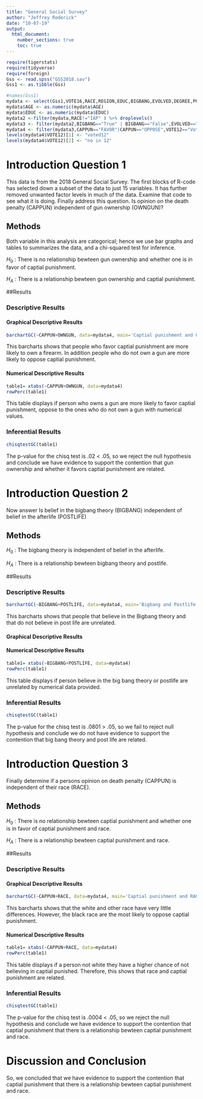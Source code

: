 ---
title: "General Social Survey"
author: "Jeffrey Roderick"
date: "10-07-19"
output: 
  html_document:
    number_sections: true
    toc: true
---


```{r include=FALSE,echo=FALSE}
require(tigerstats)
require(tidyverse)
require(foreign)
Gss <- read.spss("GSS2018.sav")
Gss1 <- as.tibble(Gss)
```

```{r include=FALSE,echo=FALSE}
#names(Gss1)
mydata <- select(Gss1,VOTE16,RACE,REGION,EDUC,BIGBANG,EVOLVED,DEGREE,POSTLIFE,AGE,OWNGUN,CAPPUN,COURTS,POLVIEWS,VOTE12,GOD)
mydata$AGE <- as.numeric(mydata$AGE)
mydata$EDUC <- as.numeric(mydata$EDUC)
mydata2 <-filter(mydata,RACE!="IAP" ) %>% droplevels()
mydata3 <- filter(mydata2,BIGBANG=="True" | BIGBANG=="False",EVOLVED=="True"|EVOLVED=="False",POSTLIFE=="YES"|POSTLIFE=="NO",OWNGUN=="YES"|OWNGUN=="NO",COURTS=="TOO HARSH"|COURTS=="NOT HARSH ENOUGH"|COURTS=="ABOUT RIGHT") %>% droplevels()
mydata4 <- filter(mydata3,CAPPUN=="FAVOR"|CAPPUN=="OPPOSE",VOTE12=="Voted"|VOTE12=="Did not vote",VOTE16=="Voted"|VOTE16=="Did not vote") %>% droplevels()
levels(mydata4$VOTE12)[1] <- "voted12"
levels(mydata4$VOTE12)[2] <- "no in 12"

```



# Introduction Question 1

<!--In this section you explain what you are trying to show.  Where did the data come from?  What is the research or other question you are trying to answer?!-->

This data is from the 2018 General Social Survey. The first blocks of R-code has selected down a subset of the data to just 15 variables. It has further removed unwanted factor levels in much of the data. Examine that code to see what it is doing. Finally address this question.  Is opinion on the death penalty (CAPPUN) independent of gun ownership (OWNGUN)?


## Methods

<!--Decide on your methods:  use "variable analysis" or other appropriate descriptors.  Make sure to choose at least one graphical method and at least one numerical method.!-->
Both variable in this analysis are categorical; hence we use bar graphs and tables to summarizes the data, and a chi-squared test for inference. 

$H_0$ : There is no relationship bewteen gun ownership and whether one is in favor of captial punishment. 

$H_A$ : There is a relationship bewteen gun ownership and captial punishment. 

##Results

<!--Divide this section into two sub-sections:  One for your descriptive  results and one for your inferential results.!-->


### Descriptive Results

#### Graphical Descriptive Results

<!--Graphical results here.  Make sure to show your code.  Provide appropriate labels for axes, giving units if possible, and provide a good title for the graph, too.  Use the graphical results to describe the patterns if any that exist in the data as focused toward the research question!-->

```{r}
barchartGC(~CAPPUN+OWNGUN, data=mydata4, main='Captial punishment and Gun ownershop', type='percent', xlab= 'Captial Punishment')
```
This barcharts shows that people who favor captial punishment are more likely to own a firearm. In addition people who do not own a gun are more likely to oppose captial punishment. 

#### Numerical Descriptive Results

<!--Numerical results go here. Use the numerical results to describe the patterns if any that exist in the data as focused toward the research question!-->

```{r}
table1= xtabs(~CAPPUN+OWNGUN, data=mydata4)
rowPerc(table1)
```
This table displays if person who owns a gun are more likely to favor captial punishment, oppose to the ones who do not own a gun with numerical values.

### Inferential Results

<!--State hypothesis clearly.  Make sure your discussion of the inferential test covers all the aspects that the test output produces, such as test statistic, p-value etc.  Make a decision about the null hypothesis, explain the assumptions on which the selected test/procedure was based, and why the chosen procedure satisfys the assumptions and is appropriate to answer the research question!-->

```{r}
chisqtestGC(table1)
```
The p-value for the chisq test is .02 < .05, so we reject the null hypothesis and conclude we have evidence to support the contention that gun ownership and whether it favors captial punishment are related. 

# Introduction Question 2

<!--In this section you explain what you are trying to show.  Where did the data come from?  What is the research or other question you are trying to answer?!-->

Now answer Is belief in the bigbang theory (BIGBANG) independent of belief in the afterlife (POSTLIFE)

## Methods

<!--Decide on your methods:  use "variable analysis" or other appropriate descriptors.  Make sure to choose at least one graphical method and at least one numerical method.!-->

$H_0$ : The bigbang theory is independent of belief in the afterlife.

$H_A$ : There is a relationship bewteen bigbang theory and postlife. 


##Results

<!--Divide this section into two sub-sections:  One for your descriptive  results and one for your inferential results.!-->

### Descriptive Results

```{r}
barchartGC(~BIGBANG+POSTLIFE, data=mydata4, main='Bigbang and Postlife', type='percent', xlab= 'Bigbang Theory')
```

This barcharts shows that people that believe in the Bigbang theory and that do not believe in post life are unrelated. 

#### Graphical Descriptive Results

<!--Graphical results here.  Make sure to show your code.  Provide appropriate labels for axes, giving units if possible, and provide a good title for the graph, too.  Use the graphical results to describe the patterns if any that exist in the data as focused toward the research question!-->

#### Numerical Descriptive Results

<!--Numerical results go here. Use the numerical results to describe the patterns if any that exist in the data as focused toward the research question!-->

```{r}
table1= xtabs(~BIGBANG+POSTLIFE, data=mydata4)
rowPerc(table1)
```

This table displays if person believe in the big bang theory or postlife are unrelated by numerical data provided.

### Inferential Results

<!--State hypothesis clearly.  Make sure your discussion of the inferential test covers all the aspects that the test output produces, such as test statistic, p-value etc.  Make a decision about the null hypothesis, explain the assumptions on which the selected test/procedure was based, and why the chosen procedure satisfys the assumptions and is appropriate to answer the research question!-->

```{r}
chisqtestGC(table1)
```
The p-value for the chisq test is .0801 > .05, so we fail to reject null hypothesis and conclude we do not have evidence to support the contention that big bang theory and post life are related. 

# Introduction Question 3

<!--In this section you explain what you are trying to show.  Where did the data come from?  What is the research or other question you are trying to answer?!-->

Finally determine if a persons opinion on death penalty (CAPPUN) is independent of their race (RACE).

## Methods

<!--Decide on your methods:  use "variable analysis" or other appropriate descriptors.  Make sure to choose at least one graphical method and at least one numerical method.!-->

$H_0$ : There is no relationship bewteen captial punishment and whether one is in favor of captial punishment and race.

$H_A$ : There is a relationship bewteen captial punishment and race.

##Results

<!--Divide this section into two sub-sections:  One for your descriptive  results and one for your inferential results.!-->

### Descriptive Results

#### Graphical Descriptive Results

<!--Graphical results here.  Make sure to show your code.  Provide appropriate labels for axes, giving units if possible, and provide a good title for the graph, too.  Use the graphical results to describe the patterns if any that exist in the data as focused toward the research question!-->

```{r}
barchartGC(~CAPPUN+RACE, data=mydata4, main='Captial punishment and RACE', type='percent', xlab= 'Captial Punishment')
```

This barcharts shows that the white and other race have very little differences. However, the black race are the most likely to oppose captial punishment. 

#### Numerical Descriptive Results

<!--Numerical results go here. Use the numerical results to describe the patterns if any that exist in the data as focused toward the research question!-->

```{r}
table1= xtabs(~CAPPUN+RACE, data=mydata4)
rowPerc(table1)
```
This table displays if a person not white they have a higher chance of not believing in captial punished. Therefore, this shows that race and captial punishment are related. 

### Inferential Results

<!--State hypothesis clearly.  Make sure your discussion of the inferential test covers all the aspects that the test output produces, such as test statistic, p-value etc.  Make a decision about the null hypothesis, explain the assumptions on which the selected test/procedure was based, and why the chosen procedure satisfys the assumptions and is appropriate to answer the research question!-->

```{r}
chisqtestGC(table1)
```

The p-value for the chisq test is .0004 < .05, so we reject the null hypothesis and conclude we have evidence to support the contention that captial punishment that there is a relationship bewteen captial punishment and race.


# Discussion and Conclusion

<!--Discussion and conclusion here.  If you found a relationship be sure to consider whether the relationship occurs because one of the variavbles causes the other, or whether they perhasps are related for some other reason.  Watch the chapter 6 videos from the GeorgeTown videos collection.!-->

 So, we concluded that we have evidence to support the contention that captial punishment that there is a relationship bewteen captial punishment and race.

